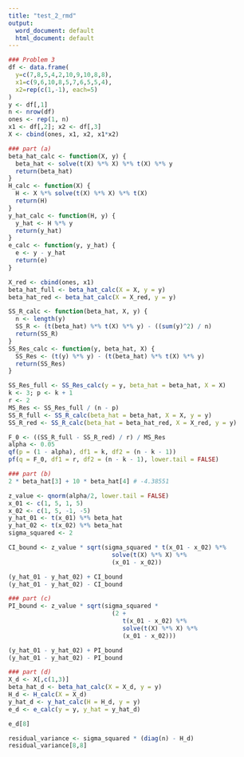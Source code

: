 ```yaml
---
title: "test_2_rmd"
output:
  word_document: default
  html_document: default
---
```


```r
### Problem 3
df <- data.frame(
  y=c(7,8,5,4,2,10,9,10,8,8),
  x1=c(9,6,10,8,5,7,6,5,5,4),
  x2=rep(c(1,-1), each=5)
)
y <- df[,1]
n <- nrow(df)
ones <- rep(1, n)
x1 <- df[,2]; x2 <- df[,3]
X <- cbind(ones, x1, x2, x1*x2)

### part (a)
beta_hat_calc <- function(X, y) {
  beta_hat <- solve(t(X) %*% X) %*% t(X) %*% y
  return(beta_hat)
}
H_calc <- function(X) {
  H <- X %*% solve(t(X) %*% X) %*% t(X)
  return(H)
}
y_hat_calc <- function(H, y) {
  y_hat <- H %*% y
  return(y_hat)
}
e_calc <- function(y, y_hat) {
  e <- y - y_hat
  return(e)
}

X_red <- cbind(ones, x1)
beta_hat_full <- beta_hat_calc(X = X, y = y)
beta_hat_red <- beta_hat_calc(X = X_red, y = y)

SS_R_calc <- function(beta_hat, X, y) {
  n <- length(y)
  SS_R <- (t(beta_hat) %*% t(X) %*% y) - ((sum(y)^2) / n)
  return(SS_R)
}
SS_Res_calc <- function(y, beta_hat, X) {
  SS_Res <- (t(y) %*% y) - (t(beta_hat) %*% t(X) %*% y)
  return(SS_Res)
}

SS_Res_full <- SS_Res_calc(y = y, beta_hat = beta_hat, X = X)
k <- 3; p <- k + 1
r <- 2
MS_Res <- SS_Res_full / (n - p)
SS_R_full <- SS_R_calc(beta_hat = beta_hat, X = X, y = y)
SS_R_red <- SS_R_calc(beta_hat = beta_hat_red, X = X_red, y = y)

F_0 <- ((SS_R_full - SS_R_red) / r) / MS_Res
alpha <- 0.05
qf(p = (1 - alpha), df1 = k, df2 = (n - k - 1))
pf(q = F_0, df1 = r, df2 = (n - k - 1), lower.tail = FALSE)

### part (b)
2 * beta_hat[3] + 10 * beta_hat[4] # -4.38551

z_value <- qnorm(alpha/2, lower.tail = FALSE)
x_01 <- c(1, 5, 1, 5)
x_02 <- c(1, 5, -1, -5)
y_hat_01 <- t(x_01) %*% beta_hat
y_hat_02 <- t(x_02) %*% beta_hat
sigma_squared <- 2

CI_bound <- z_value * sqrt(sigma_squared * t(x_01 - x_02) %*%
                             solve(t(X) %*% X) %*%
                             (x_01 - x_02))

(y_hat_01 - y_hat_02) + CI_bound
(y_hat_01 - y_hat_02) - CI_bound

### part (c)
PI_bound <- z_value * sqrt(sigma_squared *
                             (2 +
                                t(x_01 - x_02) %*%
                                solve(t(X) %*% X) %*%
                                (x_01 - x_02)))

(y_hat_01 - y_hat_02) + PI_bound
(y_hat_01 - y_hat_02) - PI_bound

### part (d)
X_d <- X[,c(1,3)]
beta_hat_d <- beta_hat_calc(X = X_d, y = y)
H_d <- H_calc(X = X_d)
y_hat_d <- y_hat_calc(H = H_d, y = y)
e_d <- e_calc(y = y, y_hat = y_hat_d)

e_d[8]

residual_variance <- sigma_squared * (diag(n) - H_d)
residual_variance[8,8]

```